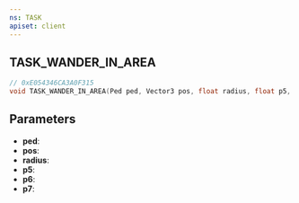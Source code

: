 ```yaml
---
ns: TASK
apiset: client
---
```

## TASK_WANDER_IN_AREA

```c
// 0xE054346CA3A0F315
void TASK_WANDER_IN_AREA(Ped ped, Vector3 pos, float radius, float p5, float p6, int p7);
```


## Parameters
* **ped**:
* **pos**:
* **radius**:
* **p5**:
* **p6**:
* **p7**: